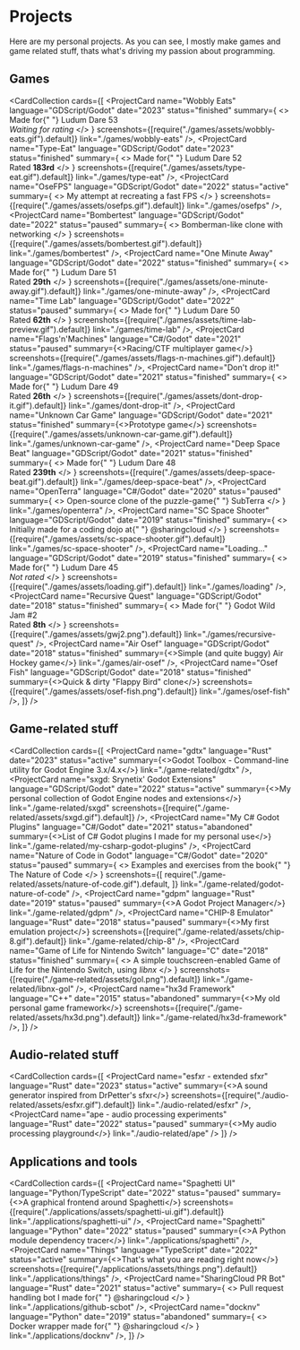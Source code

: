 # Projects

Here are my personal projects. As you can see, I mostly make games and game related stuff, thats what's driving my passion about programming.

## Games

<CardCollection
  cards={[
    <ProjectCard
      name="Wobbly Eats"
      language="GDScript/Godot"
      date="2023"
      status="finished"
      summary={
        <>
          Made for{" "}
          <ELink href="https://ldjam.com/events/ludum-dare/53/wobbly-eats">
            Ludum Dare 53
          </ELink>
          <br />
          <i>Waiting for rating</i>
        </>
      }
      screenshots={[require("./games/assets/wobbly-eats.gif").default]}
      link="./games/wobbly-eats"
    />,
    <ProjectCard
      name="Type-Eat"
      language="GDScript/Godot"
      date="2023"
      status="finished"
      summary={
        <>
          Made for{" "}
          <ELink href="https://ldjam.com/events/ludum-dare/52/type-eat">
            Ludum Dare 52
          </ELink>
          <br />
          Rated <b>183rd</b>
        </>
      }
      screenshots={[require("./games/assets/type-eat.gif").default]}
      link="./games/type-eat"
    />,
    <ProjectCard
      name="OseFPS"
      language="GDScript/Godot"
      date="2022"
      status="active"
      summary={
        <>
          My attempt at recreating a fast FPS
        </>
      }
      screenshots={[require("./games/assets/osefps.gif").default]}
      link="./games/osefps"
    />,
    <ProjectCard
      name="Bombertest"
      language="GDScript/Godot"
      date="2022"
      status="paused"
      summary={
        <>
          Bomberman-like clone with networking
        </>
      }
      screenshots={[require("./games/assets/bombertest.gif").default]}
      link="./games/bombertest"
    />,
    <ProjectCard
      name="One Minute Away"
      language="GDScript/Godot"
      date="2022"
      status="finished"
      summary={
        <>
          Made for{" "}
          <ELink href="https://ldjam.com/events/ludum-dare/51/one-minute-away">
            Ludum Dare 51
          </ELink>
          <br />
          Rated <b>29th</b>
        </>
      }
      screenshots={[require("./games/assets/one-minute-away.gif").default]}
      link="./games/one-minute-away"
    />,
    <ProjectCard
      name="Time Lab"
      language="GDScript/Godot"
      date="2022"
      status="paused"
      summary={
        <>
          Made for{" "}
          <ELink href="https://ldjam.com/events/ludum-dare/50/time-lab">
            Ludum Dare 50
          </ELink>
          <br />
          Rated <b>62th</b>
        </>
      }
      screenshots={[require("./games/assets/time-lab-preview.gif").default]}
      link="./games/time-lab"
    />,
    <ProjectCard
      name="Flags'n'Machines"
      language="C#/Godot"
      date="2021"
      status="paused"
      summary={<>Racing/CTF multiplayer game</>}
      screenshots={[require("./games/assets/flags-n-machines.gif").default]}
      link="./games/flags-n-machines"
    />,
    <ProjectCard
      name="Don't drop it!"
      language="GDScript/Godot"
      date="2021"
      status="finished"
      summary={
        <>
          Made for{" "}
          <ELink href="https://ldjam.com/events/ludum-dare/49/dont-drop-it">
            Ludum Dare 49
          </ELink>
          <br />
          Rated <b>26th</b>
        </>
      }
      screenshots={[require("./games/assets/dont-drop-it.gif").default]}
      link="./games/dont-drop-it"
    />,
    <ProjectCard
      name="Unknown Car Game"
      language="GDScript/Godot"
      date="2021"
      status="finished"
      summary={<>Prototype game</>}
      screenshots={[require("./games/assets/unknown-car-game.gif").default]}
      link="./games/unknown-car-game"
    />,
    <ProjectCard
      name="Deep Space Beat"
      language="GDScript/Godot"
      date="2021"
      status="finished"
      summary={
        <>
          Made for{" "}
          <ELink href="https://ldjam.com/events/ludum-dare/48/deep-space-beat">
            Ludum Dare 48
          </ELink>
          <br />
          Rated <b>239th</b>
        </>
      }
      screenshots={[require("./games/assets/deep-space-beat.gif").default]}
      link="./games/deep-space-beat"
    />,
    <ProjectCard
      name="OpenTerra"
      language="C#/Godot"
      date="2020"
      status="paused"
      summary={
        <>
          Open-source clone of the puzzle-game{" "}
          <ELink href="http://crystalshard.net/old/cs_curvy.php?p=6">
            SubTerra
          </ELink>
        </>
      }
      link="./games/openterra"
    />,
    <ProjectCard
      name="SC Space Shooter"
      language="GDScript/Godot"
      date="2019"
      status="finished"
      summary={
        <>
          Initially made for a coding dojo at{" "}
          <ELink href="https://github.com/sharingcloud">@sharingcloud</ELink>
        </>
      }
      screenshots={[require("./games/assets/sc-space-shooter.gif").default]}
      link="./games/sc-space-shooter"
    />,
    <ProjectCard
      name="Loading..."
      language="GDScript/Godot"
      date="2019"
      status="finished"
      summary={
        <>
          Made for{" "}
          <ELink href="https://ldjam.com/events/ludum-dare/45/loading">
            Ludum Dare 45
          </ELink>
          <br />
          <i>Not rated</i>
        </>
      }
      screenshots={[require("./games/assets/loading.gif").default]}
      link="./games/loading"
    />,
    <ProjectCard
      name="Recursive Quest"
      language="GDScript/Godot"
      date="2018"
      status="finished"
      summary={
        <>
          Made for{" "}
          <ELink href="https://itch.io/jam/godot-wild-jam-2/rate/319210">
            Godot Wild Jam #2
          </ELink>
          <br />
          Rated <b>8th</b>
        </>
      }
      screenshots={[require("./games/assets/gwj2.png").default]}
      link="./games/recursive-quest"
    />,
    <ProjectCard
      name="Air Osef"
      language="GDScript/Godot"
      date="2018"
      status="finished"
      summary={<>Simple (and quite buggy) Air Hockey game</>}
      link="./games/air-osef"
    />,
    <ProjectCard
      name="Osef Fish"
      language="GDScript/Godot"
      date="2018"
      status="finished"
      summary={<>Quick & dirty "Flappy Bird" clone</>}
      screenshots={[require("./games/assets/osef-fish.png").default]}
      link="./games/osef-fish"
    />,
  ]}
/>

## Game-related stuff

<CardCollection
  cards={[
    <ProjectCard
      name="gdtx"
      language="Rust"
      date="2023"
      status="active"
      summary={<>Godot Toolbox - Command-line utility for Godot Engine 3.x/4.x</>}
      link="./game-related/gdtx"
    />,
    <ProjectCard
      name="sxgd: Srynetix' Godot Extensions"
      language="GDScript/Godot"
      date="2022"
      status="active"
      summary={<>My personal collection of Godot Engine nodes and extensions</>}
      link="./game-related/sxgd"
      screenshots={[require("./game-related/assets/sxgd.gif").default]}
    />,
    <ProjectCard
      name="My C# Godot Plugins"
      language="C#/Godot"
      date="2021"
      status="abandoned"
      summary={<>List of C# Godot plugins I made for my personal use</>}
      link="./game-related/my-csharp-godot-plugins"
    />,
    <ProjectCard
      name="Nature of Code in Godot"
      language="C#/Godot"
      date="2020"
      status="paused"
      summary={
        <>
          Examples and exercises from the book{" "}
          <ELink href="https://natureofcode.com/">The Nature of Code</ELink>
        </>
      }
      screenshots={[
        require("./game-related/assets/nature-of-code.gif").default,
      ]}
      link="./game-related/godot-nature-of-code"
    />,
    <ProjectCard
      name="gdpm"
      language="Rust"
      date="2019"
      status="paused"
      summary={<>A Godot Project Manager</>}
      link="./game-related/gdpm"
    />,
    <ProjectCard
      name="CHIP-8 Emulator"
      language="Rust"
      date="2018"
      status="paused"
      summary={<>My first emulation project</>}
      screenshots={[require("./game-related/assets/chip-8.gif").default]}
      link="./game-related/chip-8"
    />,
    <ProjectCard
      name="Game of Life for Nintendo Switch"
      language="C"
      date="2018"
      status="finished"
      summary={
        <>
          A simple touchscreen-enabled Game of Life for the Nintendo Switch,
          using <i>libnx</i>
        </>
      }
      screenshots={[require("./game-related/assets/gol.png").default]}
      link="./game-related/libnx-gol"
    />,
    <ProjectCard
      name="hx3d Framework"
      language="C++"
      date="2015"
      status="abandoned"
      summary={<>My old personal game framework</>}
      screenshots={[require("./game-related/assets/hx3d.png").default]}
      link="./game-related/hx3d-framework"
    />,
  ]}
/>

## Audio-related stuff

<CardCollection
  cards={[
    <ProjectCard
      name="esfxr - extended sfxr"
      language="Rust"
      date="2023"
      status="active"
      summary={<>A sound generator inspired from DrPetter's sfxr</>}
      screenshots={[require("./audio-related/assets/esfxr.gif").default]}
      link="./audio-related/esfxr"
    />,
    <ProjectCard
      name="ape - audio processing experiments"
      language="Rust"
      date="2022"
      status="paused"
      summary={<>My audio processing playground</>}
      link="./audio-related/ape"
    />
  ]}
/>

## Applications and tools

<CardCollection
  cards={[
    <ProjectCard
      name="Spaghetti UI"
      language="Python/TypeScript"
      date="2022"
      status="paused"
      summary={<>A graphical frontend around Spaghetti</>}
      screenshots={[require("./applications/assets/spaghetti-ui.gif").default]}
      link="./applications/spaghetti-ui"
    />,
    <ProjectCard
      name="Spaghetti"
      language="Python"
      date="2022"
      status="paused"
      summary={<>A Python module dependency tracer</>}
      link="./applications/spaghetti"
    />,
    <ProjectCard
      name="Things"
      language="TypeScript"
      date="2022"
      status="active"
      summary={<>That's what you are reading right now</>}
      screenshots={[require("./applications/assets/things.png").default]}
      link="./applications/things"
    />,
    <ProjectCard
      name="SharingCloud PR Bot"
      language="Rust"
      date="2021"
      status="active"
      summary={
        <>
          Pull request handling bot I made for{" "}
          <ELink href="https://github.com/sharingcloud">@sharingcloud</ELink>
        </>
      }
      link="./applications/github-scbot"
    />,
    <ProjectCard
      name="docknv"
      language="Python"
      date="2019"
      status="abandoned"
      summary={
        <>
          Docker wrapper made for{" "}
          <ELink href="https://github.com/sharingcloud">@sharingcloud</ELink>
        </>
      }
      link="./applications/docknv"
    />,
  ]}
/>
